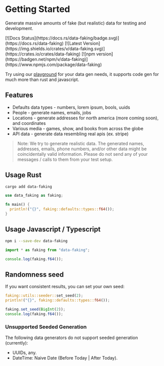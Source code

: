 # Getting Started

Generate massive amounts of fake (but realistic) data for testing and development.

<div
    style={{
        marginTop: "16px",
        display: "flex",
        gap: "8px",
    }}
>
    <span>[![Docs Status](https://docs.rs/data-faking/badge.svg)](https://docs.rs/data-faking)</span>
    <span>[![Latest Version](https://img.shields.io/crates/v/data-faking.svg)](https://crates.io/crates/data-faking)</span>
    <span>[![npm version](https://badgen.net/npm/v/data-faking)](https://www.npmjs.com/package/data-faking)</span>
</div>

Try using our [playground](https://www.dataconstruct.io/organizations/playground/schemas) for your data gen needs, it supports code gen for much more than rust and javascript.

## Features
* Defaults data types - numbers, lorem ipsum, bools, uuids
* People - generate names, emails, jobs
* Locations - generate addresses for north america (more coming soon), and coordinates
* Various media - games, show, and books from across the globe
* API data - generate data resembling real apis (ex. stripe)

> Note: We try to generate realistic data. The generated names, addresses, emails, phone numbers, and/or other data might be coincidentally valid information. Please do not send any of your messages / calls to them from your test setup.

## Usage Rust

```bash
cargo add data-faking
```

```rust
use data_faking as faking;

fn main() {
  println!("{}", faking::defaults::types::f64());
}
```

## Usage Javascript / Typescript

```bash
npm i --save-dev data-faking
```

```typescript
import * as faking from "data-faking";

console.log(faking.f64());
```

## Randomness seed

If you want consistent results, you can set your own seed:

```rust
faking::utils::seeder::set_seed(2);
println!("{}", faking::defaults::types::f64());
```

```typescript
faking.set_seed(BigInt(2));
console.log(faking.f64());
```

### Unsupported Seeded Generation
The following data generators do not support seeded generation (currently):

- UUIDs, any.
- DateTime: Naive Date (Before Today | After Today).